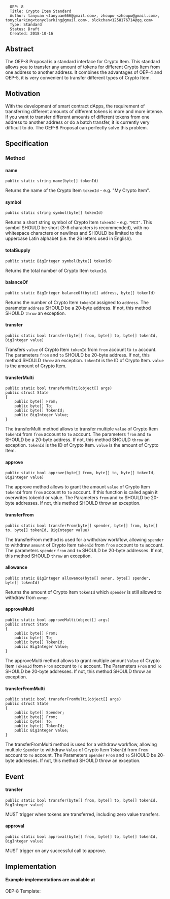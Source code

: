 <pre>
  OEP: 8
  Title: Crypto Item Standard
  Author: tanyuan <tanyuan666@gmail.com>, zhoupw <zhoupw@gmail.com>, tonyclarking<tonyclarking@gmail.com>, blckchan<1258176714@qq.com>
  Type: Standard
  Status: Draft
  Created: 2018-10-16
</pre>

==Abstract==
The OEP-8 Proposal is a standard interface for Crypto Item. This standard allows you to transfer any amount of tokens for different Crypto Item from one address to another address.
It combines the advantages of OEP-4 and OEP-5, it is very convenient to transfer different types of Crypto Item.

==Motivation==
With the development of smart contract dApps, the requirement of transferring different amounts of different tokens is more and more intense. If you want to transfer different amounts of different tokens from one address to another address or do a batch transfer, it is currently very difficult to do. The OEP-8 Proposal can perfectly solve this problem.

==Specification==
===Method===
====name====
<pre>
public static string name(byte[] tokenId)
</pre>
Returns the name of the Crypto Item <code>tokenId</code> - e.g. "My Crypto Item".

====symbol====
<pre>
public static string symbol(byte[] tokenId)
</pre>
Returns a short string symbol of Crypto Item <code>tokenId</code> - e.g. <code>"MCI"</code>.
This symbol SHOULD be short (3-8 characters is recommended), with no whitespace characters or newlines and SHOULD be limited to the uppercase Latin alphabet (i.e. the 26 letters used in English).

====totalSupply====
<pre>
public static BigInteger symbol(byte[] tokenId)
</pre>
Returns the total number of Crypto Item <code>tokenId</code>.

====balanceOf====
<pre>
public static BigInteger balanceOf(byte[] address, byte[] tokenId)
</pre>
Returns the number of Crypto Item <code>tokenId</code> assigned to <code>address</code>.
The parameter <code>address</code> SHOULD be a 20-byte address. If not, this method SHOULD <code>throw</code> an exception.

====transfer====
<pre>
public static bool transfer(byte[] from, byte[] to, byte[] tokenId, BigInteger value)
</pre>
Transfers <code>value</code> of Crypto Item <code>tokenId</code> from <code>from</code> account to <code>to</code> account.
The parameters <code>from</code> and <code>to</code> SHOULD be 20-byte address. If not, this method SHOULD <code>throw</code> an exception.
<code>tokenId</code> is the ID of Crypto Item. <code>value</code> is the amount of Crypto Item.

====transferMulti====
<pre>
public static bool transferMulti(object[] args)
public struct State
{
    public byte[] From;
    public byte[] To;
    public byte[] TokenId;
    public BigInteger Value;
}
</pre>
The transferMulti method allows to transfer multiple <code>value</code> of Crypto Item <code>tokenId</code> from <code>from</code> account to <code>to</code> account.
The parameters <code>from</code> and <code>to</code> SHOULD be a 20-byte address. If not, this method SHOULD <code>throw</code> an exception.
<code>tokenId</code> is the ID of Crypto Item. <code>value</code> is the amount of Crypto Item.

====approve====
<pre>
public static bool approve(byte[] from, byte[] to, byte[] tokenId, BigInteger value)
</pre>
The approve method allows to grant the amount <code>value</code> of Crypto Item <code>tokenId</code> from <code>from</code> account to <code>to</code> account.
If this function is called again it overwrites tokenId or value.
The Parameters <code>from</code> and <code>to</code> SHOULD be 20-byte addresses. If not, this method SHOULD throw an exception.

====transferFrom====
<pre>
public static bool transferFrom(byte[] spender, byte[] from, byte[] to, byte[] tokenId, BigInteger value)
</pre>
The transferFrom method is used for a withdraw workflow, allowing <code>spender</code> to withdraw <code>amount</code> of Crypto Item <code>tokenId</code>  from <code>from</code> account to <code>to</code> account.
The parameters <code>spender</code> <code>from</code> and <code>to</code> SHOULD be 20-byte addresses. If not, this method SHOULD <code>throw</code> an exception.

====allowance====
<pre>
public static BigInteger allowance(byte[] owner, byte[] spender, byte[] tokenId)
</pre>
Returns the amount of Crypto Item <code>tokenId</code> which <code>spender</code> is still allowed to withdraw from <code>owner</code>.

====approveMulti====
<pre>
public static bool approveMulti(object[] args)
public struct State
{
    public byte[] From;
    public byte[] To;
    public byte[] TokenId;
    public BigInteger Value;
}
</pre>

The approveMulti method allows to grant multiple amount <code>Value</code> of Crypto Item <code>TokenId</code> from <code>From</code> account to <code>To</code> account.
The Parameters <code>From</code> and <code>To</code> SHOULD be 20-byte addresses. If not, this method SHOULD throw an exception.

====transferFromMulti====
<pre>
public static bool transferFromMulti(object[] args)
public struct State
{
    public byte[] Spender;
    public byte[] From;
    public byte[] To;
    public byte[] TokenId;
    public BigInteger Value;
}
</pre>
The transferFromMulti method is used for a withdraw workflow, allowing multiple <code>Spender</code> to withdraw <code>Value</code> of Crypto Item <code>TokenId</code>  from <code>From</code> account to <code>To</code> account.
The Parameters <code>Spender</code> <code>From</code> and <code>To</code> SHOULD be 20-byte addresses. If not, this method SHOULD throw an exception.

==Event==
====transfer====
<pre>
public static bool transfer(byte[] from, byte[] to, byte[] tokenId, BigInteger value)
</pre>
MUST trigger when tokens are transferred, including zero value transfers.

====approval====
<pre>
public static bool approval(byte[] from, byte[] to, byte[] tokenId, BigInteger value)
</pre>
MUST trigger on any successful call to approve.

==Implementation==
====Example implementations are available at====
OEP-8 Template:

